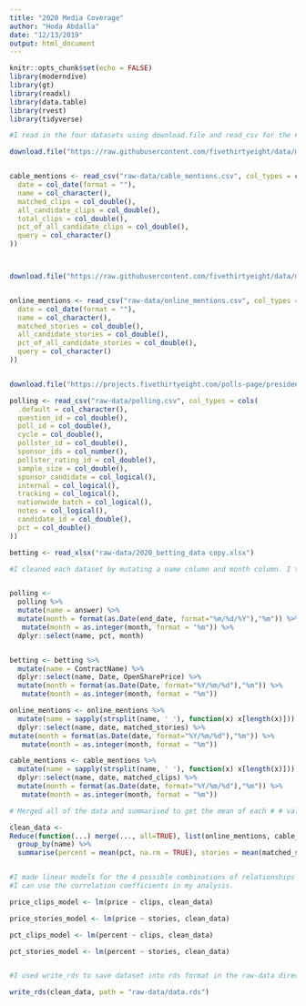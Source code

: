 ```yaml
---
title: "2020 Media Coverage"
author: "Hoda Abdalla"
date: "12/13/2019"
output: html_document
---
```


```r
knitr::opts_chunk$set(echo = FALSE)
library(moderndive)
library(gt)
library(readxl)
library(data.table)
library(rvest)
library(tidyverse)
```

```r

#I read in the four datasets using download.file and read_csv for the #fivethirtyeight files and read in the excel sheet with the betting data

download.file("https://raw.githubusercontent.com/fivethirtyeight/data/master/media-mentions-2020/cable_weekly.csv", "./raw-data/cable_mentions.csv", mode = "wb")


cable_mentions <- read_csv("raw-data/cable_mentions.csv", col_types = cols(
  date = col_date(format = ""),
  name = col_character(),
  matched_clips = col_double(),
  all_candidate_clips = col_double(),
  total_clips = col_double(),
  pct_of_all_candidate_clips = col_double(),
  query = col_character()
))



download.file("https://raw.githubusercontent.com/fivethirtyeight/data/master/media-mentions-2020/online_weekly.csv", "./raw-data/online_mentions.csv", mode = "wb")


online_mentions <- read_csv("raw-data/online_mentions.csv", col_types = cols(
  date = col_date(format = ""),
  name = col_character(),
  matched_stories = col_double(),
  all_candidate_stories = col_double(),
  pct_of_all_candidate_stories = col_double(),
  query = col_character()
))


download.file("https://projects.fivethirtyeight.com/polls-page/president_primary_polls.csv", "./raw-data/polling.csv", mode = "wb")

polling <- read_csv("raw-data/polling.csv", col_types = cols(
  .default = col_character(),
  question_id = col_double(),
  poll_id = col_double(),
  cycle = col_double(),
  pollster_id = col_double(),
  sponsor_ids = col_number(),
  pollster_rating_id = col_double(),
  sample_size = col_double(),
  sponsor_candidate = col_logical(),
  internal = col_logical(),
  tracking = col_logical(),
  nationwide_batch = col_logical(),
  notes = col_logical(),
  candidate_id = col_double(),
  pct = col_double()
))

betting <- read_xlsx("raw-data/2020_betting_data copy.xlsx")
```

```r

#I cleaned each dataset by mutating a name column and month column. I then merged all of the datasets together to be able to plot easier in the shiny app. 


polling <-
  polling %>%
  mutate(name = answer) %>%
  mutate(month = format(as.Date(end_date, format="%m/%d/%Y"),"%m")) %>%
   mutate(month = as.integer(month, format = "%m")) %>%
  dplyr::select(name, pct, month)


betting <- betting %>%
  mutate(name = ContractName) %>%
  dplyr::select(name, Date, OpenSharePrice) %>%
  mutate(month = format(as.Date(Date, format="%Y/%m/%d"),"%m")) %>%
   mutate(month = as.integer(month, format = "%m"))

online_mentions <- online_mentions %>%
  mutate(name = sapply(strsplit(name, ' '), function(x) x[length(x)])) %>%
  dplyr::select(name, date, matched_stories) %>%
mutate(month = format(as.Date(date, format="%Y/%m/%d"),"%m")) %>%
   mutate(month = as.integer(month, format = "%m"))

cable_mentions <- cable_mentions %>% 
  mutate(name = sapply(strsplit(name, ' '), function(x) x[length(x)])) %>%
  dplyr::select(name, date, matched_clips) %>%
  mutate(month = format(as.Date(date, format="%Y/%m/%d"),"%m")) %>%
   mutate(month = as.integer(month, format = "%m"))

# Merged all of the data and summarised to get the mean of each # # value

clean_data <- 
Reduce(function(...) merge(..., all=TRUE), list(online_mentions, cable_mentions, polling, betting)) %>%
  group_by(name) %>% 
  summarise(percent = mean(pct, na.rm = TRUE), stories = mean(matched_stories, na.rm = TRUE), clips = mean(matched_clips, na.rm = TRUE), price = mean(OpenSharePrice, na.rm = TRUE))


#I made linear models for the 4 possible combinations of relationships so that
#I can use the correlation coefficients in my analysis.

price_clips_model <- lm(price ~ clips, clean_data)

price_stories_model <- lm(price ~ stories, clean_data)

pct_clips_model <- lm(percent ~ clips, clean_data)

pct_stories_model <- lm(percent ~ stories, clean_data)


#I used write_rds to save dataset into rds format in the raw-data directory.

write_rds(clean_data, path = "raw-data/data.rds")
```


